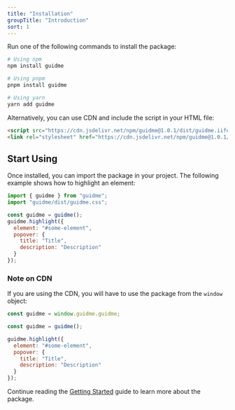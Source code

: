 ```yaml
---
title: "Installation"
groupTitle: "Introduction"
sort: 1
---
```


Run one of the following commands to install the package:

```bash
# Using npm
npm install guidme

# Using pnpm
pnpm install guidme

# Using yarn
yarn add guidme
```

Alternatively, you can use CDN and include the script in your HTML file:

```html
<script src="https://cdn.jsdelivr.net/npm/guidme@1.0.1/dist/guidme.iife.js"></script>
<link rel="stylesheet" href="https://cdn.jsdelivr.net/npm/guidme@1.0.1/dist/guidme.css"/>
```

## Start Using
Once installed, you can import the package in your project. The following example shows how to highlight an element:

```js
import { guidme } from "guidme";
import "guidme/dist/guidme.css";

const guidme = guidme();
guidme.highlight({
  element: "#some-element",
  popover: {
    title: "Title",
    description: "Description"
  }
});
```

### Note on CDN

If you are using the CDN, you will have to use the package from the `window` object:

```js
const guidme = window.guidme.guidme;

const guidme = guidme();

guidme.highlight({
  element: "#some-element",
  popover: {
    title: "Title",
    description: "Description"
  }
});
```

Continue reading the [Getting Started](/docs/basic-usage) guide to learn more about the package.